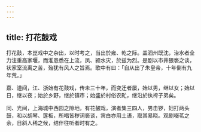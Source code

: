 ```yaml
---
---
---
```

title: 打花鼓戏
---



打花鼓，本崑戏中之杂出，以时考之，当出於雍、乾之际。盖泗州既沈，治水者全力注重高家堰，而淮患悉在上流，凤、颍水灾，於兹为烈。是剧以市井猥亵之谈，状家室流离之苦，殆犹有风人之旨焉。歌中有曰：「自从出了朱皇帝，十年倒有九年荒。」

嘉、道间，江、浙始有花鼓戏，传未三十年，而变迁者屡，始以男，继以女；始以日，继以夜；始於乡野，继於镇市；始盛於村俗农甿，继沿於纨袴子弟矣。

同、光间，上海城中西园之隙地，有花皷戏，演者集三四人，男击锣，妇打两头鼓，和以胡琴、篴板，所唱皆秽词亵谈，宾白亦用土语，取其易晓。观剧啜茗之余，日斜人稀之候，结伴往听者时有之。